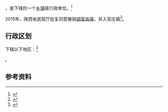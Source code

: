 {{中国乡级行政区|61/04/30/101/000}}

'''{{PAGENAMEBASE}}'''，是{{PRC admin/fullname|61/04/30/101/000|3}}下辖的一个[[乡镇|乡镇]]级行政单位。<ref>{{PRC admin/ref sgc|{{PRC admin/parent|61/04/30/101/000}}}}</ref>

2015年，陕西省民政厅批复同意撤销[[胡家庙镇|胡家庙镇]]，并入官庄镇<ref>{{Cite web |url=http://news.xinhuanet.com/local/2015-06/28/c_127959075.htm |title=陕西省民政厅关于陕西省乡镇行政区划调整的公告 |accessdate=2017-09-13 |archive-date=2017-09-13 |archive-url=https://web.archive.org/web/20170913183916/http://news.xinhuanet.com/local/2015-06/28/c_127959075.htm |dead-url=no }}</ref>。

== 行政区划 ==

{{PAGENAMEBASE}}下辖以下地区：<ref>{{PRC admin/ref sgc|61/04/30/101/000}}</ref>

{{PRC admin/children|61/04/30/101/000}}。

== 参考资料 ==

{{reflist}}

{{行政区划小作品}}
{{PRC admin/navcat|61/04/30/101/000}}